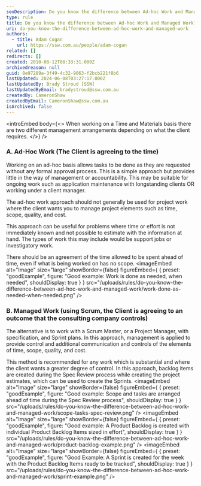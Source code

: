 ```yaml
---
seoDescription: Do you know the difference between Ad-hoc Work and Managed Work? Learn how to manage tasks effectively on a Time and Materials basis with Scrum Master or Project Manager.
type: rule
title: Do you know the difference between Ad-hoc Work and Managed Work?
uri: do-you-know-the-difference-between-ad-hoc-work-and-managed-work
authors:
  - title: Adam Cogan
    url: https://ssw.com.au/people/adam-cogan
related: []
redirects: []
created: 2010-08-12T08:33:31.000Z
archivedreason: null
guid: 8e97289a-3f49-4c32-9063-f2bcb221f8b6
lastUpdated: 2024-06-08T03:27:17.000Z
lastUpdatedBy: Brady Stroud [SSW]
lastUpdatedByEmail: bradystroud@ssw.com.au
createdBy: CameronShaw
createdByEmail: CameronShaw@ssw.com.au
isArchived: false
---
```


<introEmbed
  body={<>
When working on a Time and Materials basis there are two different management arrangements depending on what the client requires.
  </>}
/>
### A. Ad-Hoc Work (The Client is agreeing to the time)

Working on an ad-hoc basis allows tasks to be done as they are requested without any formal approval process. This is a simple approach but provides little in the way of management or accountability. This may be suitable for ongoing work such as application maintenance with longstanding clients OR working under a client manager.

The ad-hoc work approach should not generally be used for project work where the client wants you to manage project elements such as time, scope, quality, and cost.

This approach can be useful for problems where time or effort is not immediately known and not possible to estimate with the information at hand. The types of work this may include would be support jobs or investigatory work.

There should be an agreement of the time allowed to be spent ahead of time, even if what is being worked on has no scope.
<imageEmbed
  alt="Image"
  size="large"
  showBorder={false}
  figureEmbed={ {
    preset: "goodExample",
    figure: "Good example: Work is done as needed, when needed",
    shouldDisplay: true
  } }
  src="/uploads/rules/do-you-know-the-difference-between-ad-hoc-work-and-managed-work/work-done-as-needed-when-needed.png"
/>

### B. Managed Work (using Scrum, the Client is agreeing to an outcome that the consulting company controls)

The alternative is to work with a Scrum Master, or a Project Manager, with specification, and Sprint plans. In this approach, management is applied to provide control and additional communication and controls of the elements of time, scope, quality, and cost.

This method is recommended for any work which is substantial and where the client wants a greater degree of control. In this approach, backlog items are created during the Spec Review process while creating the project estimates, which can be used to create the Sprints.
<imageEmbed
  alt="Image"
  size="large"
  showBorder={false}
  figureEmbed={ {
    preset: "goodExample",
    figure: "Good example: Scope and tasks are arranged ahead of time during the Spec Review process",
    shouldDisplay: true
  } }
  src="/uploads/rules/do-you-know-the-difference-between-ad-hoc-work-and-managed-work/scope-tasks-spec-review.png"
/>
<imageEmbed
  alt="Image"
  size="large"
  showBorder={false}
  figureEmbed={ {
    preset: "goodExample",
    figure: "Good example: A Product Backlog is created with individual Product Backlog Items sized in effort",
    shouldDisplay: true
  } }
  src="/uploads/rules/do-you-know-the-difference-between-ad-hoc-work-and-managed-work/product-backlog-example.png"
/>
<imageEmbed
  alt="Image"
  size="large"
  showBorder={false}
  figureEmbed={ {
    preset: "goodExample",
    figure: "Good Example: A Sprint is created for the week with the Product Backlog Items ready to be tracked",
    shouldDisplay: true
  } }
  src="/uploads/rules/do-you-know-the-difference-between-ad-hoc-work-and-managed-work/sprint-example.png"
/>
